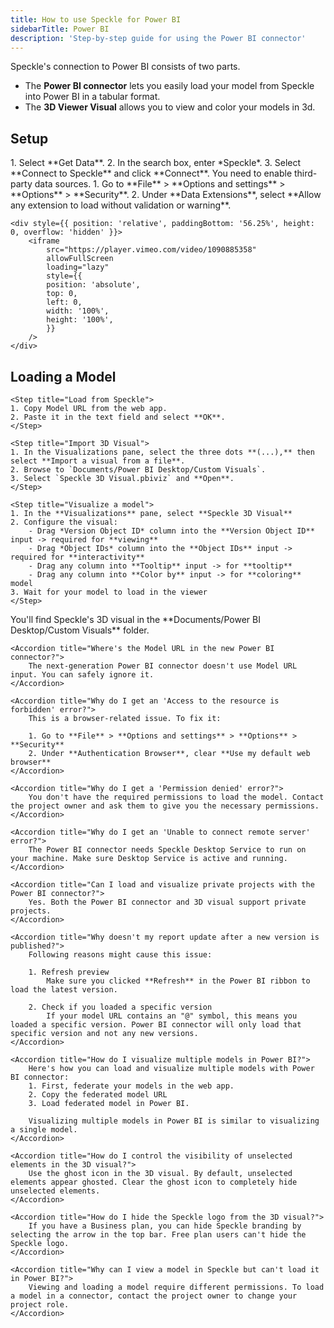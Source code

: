 ```yaml
---
title: How to use Speckle for Power BI
sidebarTitle: Power BI
description: 'Step-by-step guide for using the Power BI connector'
---
```



Speckle's connection to Power BI consists of two parts.

- The **Power BI connector** lets you easily load your model from Speckle into Power BI in a tabular format.
- The **3D Viewer Visual** allows you to view and color your models in 3d.

<Versions
  app="Power BI"
  versions="2020, 2021, 2022, 2023, 2024, 2025 & 2026"
  os="Windows"
/>

## Setup

<Steps>
  <Setup app="Power BI" />
  <Step title="Open the Power BI connector">
    1. Select **Get Data**. 2. In the search box, enter *Speckle*. 3. Select
    **Connect to Speckle** and click **Connect**.
  </Step>
</Steps>

<AccordionGroup>
  <Accordion title="Why don't I see Speckle as a data source in Power BI?">
    You need to enable third-party data sources. 1. Go to **File** > **Options
    and settings** > **Options** > **Security**. 2. Under **Data Extensions**,
    select **Allow any extension to load without validation or warning**.

    <div style={{ position: 'relative', paddingBottom: '56.25%', height: 0, overflow: 'hidden' }}>
        <iframe
            src="https://player.vimeo.com/video/1090885358"
            allowFullScreen
            loading="lazy"
            style={{
            position: 'absolute',
            top: 0,
            left: 0,
            width: '100%',
            height: '100%',
            }}
        />
    </div>

  </Accordion>
</AccordionGroup>

## Loading a Model

<Steps>

    <Step title="Load from Speckle">
    1. Copy Model URL from the web app.
    2. Paste it in the text field and select **OK**.
    </Step>

    <Step title="Import 3D Visual">
    1. In the Visualizations pane, select the three dots **(...),** then select **Import a visual from a file**.
    2. Browse to `Documents/Power BI Desktop/Custom Visuals`.
    3. Select `Speckle 3D Visual.pbiviz` and **Open**.
    </Step>

    <Step title="Visualize a model">
    1. In the **Visualizations** pane, select **Speckle 3D Visual**
    2. Configure the visual:
        - Drag *Version Object ID* column into the **Version Object ID** input -> required for **viewing**
        - Drag *Object IDs* column into the **Object IDs** input ->  required for **interactivity**
        - Drag any column into **Tooltip** input -> for **tooltip**
        - Drag any column into **Color by** input -> for **coloring** model
    3. Wait for your model to load in the viewer
    </Step>

</Steps>

<AccordionGroup>
    <Accordion title="Where do I find the 3D visual?">
        You'll find Speckle's 3D visual in the **Documents/Power BI Desktop/Custom Visuals** folder.
    </Accordion>

    <Accordion title="Where's the Model URL in the new Power BI connector?">
        The next-generation Power BI connector doesn't use Model URL input. You can safely ignore it.
    </Accordion>

    <Accordion title="Why do I get an 'Access to the resource is forbidden' error?">
        This is a browser-related issue. To fix it:

        1. Go to **File** > **Options and settings** > **Options** > **Security**
        2. Under **Authentication Browser**, clear **Use my default web browser**
    </Accordion>

    <Accordion title="Why do I get a 'Permission denied' error?">
        You don't have the required permissions to load the model. Contact the project owner and ask them to give you the necessary permissions.
    </Accordion>

    <Accordion title="Why do I get an 'Unable to connect remote server' error?">
        The Power BI connector needs Speckle Desktop Service to run on your machine. Make sure Desktop Service is active and running.
    </Accordion>

    <Accordion title="Can I load and visualize private projects with the Power BI connector?">
        Yes. Both the Power BI connector and 3D visual support private projects.
    </Accordion>

    <Accordion title="Why doesn't my report update after a new version is published?">
        Following reasons might cause this issue:

        1. Refresh preview
            Make sure you clicked **Refresh** in the Power BI ribbon to load the latest version.

        2. Check if you loaded a specific version
            If your model URL contains an "@" symbol, this means you loaded a specific version. Power BI connector will only load that specific version and not any new versions.
    </Accordion>

    <Accordion title="How do I visualize multiple models in Power BI?">
        Here's how you can load and visualize multiple models with Power BI connector:
        1. First, federate your models in the web app.
        2. Copy the federated model URL
        3. Load federated model in Power BI.

        Visualizing multiple models in Power BI is similar to visualizing a single model.
    </Accordion>

    <Accordion title="How do I control the visibility of unselected elements in the 3D visual?">
        Use the ghost icon in the 3D visual. By default, unselected elements appear ghosted. Clear the ghost icon to completely hide unselected elements.
    </Accordion>

    <Accordion title="How do I hide the Speckle logo from the 3D visual?">
        If you have a Business plan, you can hide Speckle branding by selecting the arrow in the top bar. Free plan users can't hide the Speckle logo.
    </Accordion>

    <Accordion title="Why can I view a model in Speckle but can't load it in Power BI?">
        Viewing and loading a model require different permissions. To load a model in a connector, contact the project owner to change your project role.
    </Accordion>

</AccordionGroup>

<LearnMore />
